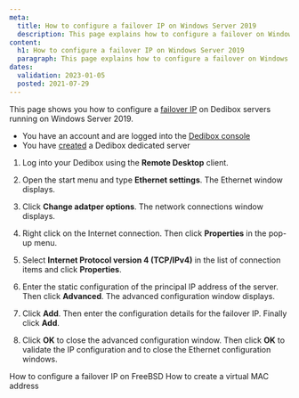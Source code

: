 ```yaml
---
meta:
  title: How to configure a failover IP on Windows Server 2019
  description: This page explains how to configure a failover on Windows Server 2019.
content:
  h1: How to configure a failover IP on Windows Server 2019
  paragraph: This page explains how to configure a failover on Windows Server 2019.
dates:
  validation: 2023-01-05
  posted: 2021-07-29
---
```


This page shows you how to configure a [failover IP](/dedibox-network/ip-failover/concepts/#failover-ips) on Dedibox servers running on Windows Server 2019.

<Message type="requirement">

  - You have an account and are logged into the [Dedibox console](https://console.online.net)
  - You have [created](/dedibox/dedicated-servers/how-to/order-a-server) a Dedibox dedicated server

</Message>

1. Log into your Dedibox using the **Remote Desktop** client.

2. Open the start menu and type **Ethernet settings**. The Ethernet window displays. 

    <Lightbox src="scaleway_windows_ipfo1.webp" alt="" />

3. Click **Change adatper options**. The network connections window displays. 

4. Right click on the Internet connection. Then click **Properties** in the pop-up menu.

5. Select **Internet Protocol version 4 (TCP/IPv4)** in the list of connection items and click **Properties**.

6. Enter the static configuration of the principal IP address of the server. Then click **Advanced**. The advanced configuration window displays. 

    <Lightbox src="scaleway_windows_ipfo2.webp" alt="" />
    
7. Click **Add**. Then enter the configuration details for the failover IP. Finally click **Add**.
    
    <Lightbox src="scaleway_windows_ipfo3.webp" alt="" />
    
8. Click **OK** to close the advanced configuration window. Then click **OK** to validate the IP configuration and to close the Ethernet configuration windows.

<Navigation title="See Also">
  <PreviousButton to="/dedibox-network/ip-failover/how-to/configure-freebsd">How to configure a failover IP on FreeBSD</PreviousButton>
  <NextButton to="/dedibox-network/ip-failover/how-to/create-virtual-mac">How to create a virtual MAC address</NextButton>
</Navigation>
